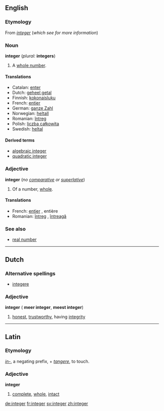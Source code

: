 ==English==

===Etymology===
From {{L.}} ''[[integer#Latin|integer]]'' (''which see for more information'')

===Noun===
'''integer''' (''plural:'' '''integers''')
# {{arithmetic}} A [[whole number]].
<!--These are fine subsenses of the mathematical sense
#''([[:Category:Jargon:Computer|computing]])'': A whole number [[value]] within a [[platform]]- or [[language]]-specific [[range]].
# ''([[:Category:Jargon:Computer|computing]])'': A [[variable]] designated for containing such a value.
-->

====Translations====
*Catalan: [[enter#Catalan|enter]]
*Dutch: [[geheel getal]] {{n}}
*Finnish: [[kokonaisluku]]
*French: [[entier]] {{m}}
*German: [[ganze Zahl]] {{f}}
*Norwegian: [[heltall]] {{n}}
*Romanian: [[întreg]] {{m}}
*Polish: [[liczba całkowita]] {{f}}
*Swedish: [[heltal]]

====Derived terms====
* [[algebraic integer]]
* [[quadratic integer]]

===Adjective===
'''integer''' (''no [[comparative]] or [[superlative]]'')
# {{arithmetic}} Of a number, [[whole]].

====Translations====
*French: [[entier]] {{m}}, entière {{f}}
*Romanian: [[întreg]] {{m}}, [[întreagă]] {{f}}

===See also===
*[[real number]]

----

==Dutch==
===Alternative spellings===
* [[integere]]
===Adjective===
'''integer''' ({{compar}} '''meer integer''', {{superl}} '''meest integer''')
#[[honest]], [[trustworthy]], having [[integrity]]

----

==Latin==
===Etymology===
''[[in-#Latin|in-]]'', a negating prefix, + ''[[tangere]]'', to touch.
===Adjective===
'''integer'''
# [[complete]], [[whole]], [[intact]]

[[de:integer]]
[[fr:integer]]
[[sv:integer]]
[[zh:integer]]